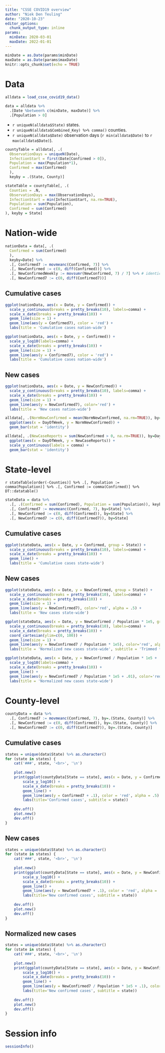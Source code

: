 ```yaml
---
title: "CSSE COVID19 overview"
author: "Niek Den Teuling"
date: "2020-10-23"
editor_options: 
  chunk_output_type: inline
params:
  minDate: 2020-03-01
  maxDate: 2022-01-01
---
```


```r
minDate = as.Date(params$minDate)
maxDate = as.Date(params$maxDate)
knitr::opts_chunk$set(echo = TRUE)
```

# Data
```r
alldata = load_csse_covid19_data()

data = alldata %>%
  .[Date %between% c(minDate, maxDate)] %>%
  .[Population > 0]
```

* `r uniqueN(alldata$State)` states.
* `r uniqueN(alldata$Combined_Key) %>% comma()` counties.
* `r uniqueN(alldata$Date)` observation days (`r min(alldata$Date)` to `r max(alldata$Date)`).

```r
countyTable = alldata[, .(
  ObservationDays = uniqueN(Date),
  InfectionStart = first(Date[Confirmed > 0]),
  Population = max(Population*1),
  Confirmed = max(Confirmed)
  ), 
  keyby = .(State, County)]

stateTable = countyTable[, .(
  Counties = .N,
  ObservationDays = max(ObservationDays),
  InfectionStart = min(InfectionStart, na.rm=TRUE),
  Population = sum(Population),
  Confirmed = sum(Confirmed)
), keyby = State]
```

# Nation-wide
```r
nationData = data[, .(
  Confirmed = sum(Confirmed)
  ), 
  keyby=Date] %>%
  .[, Confirmed7 := movmeanc(Confirmed, 7)] %>%
  .[, NewConfirmed := c(0, diff(Confirmed))] %>%
  .[, NewConfirmedWeekly := movsumr(NewConfirmed, 7) / 7] %>% # identical to 3-day shifted diff(Confirmed7)
  .[, NewConfirmed7 := c(0, diff(Confirmed7))]
```

## Cumulative cases
```r
ggplot(nationData, aes(x = Date, y = Confirmed)) +
  scale_y_continuous(breaks = pretty_breaks(10), labels=comma) +
  scale_x_date(breaks = pretty_breaks(10)) +
  geom_line(size = 1) +
  geom_line(aes(y = Confirmed7), color = 'red') +
  labs(title = 'Cumulative cases nation-wide')
```

```r
ggplot(nationData, aes(x = Date, y = Confirmed)) +
  scale_y_log10(labels=comma) +
  scale_x_date(breaks = pretty_breaks(10)) +
  geom_line(size = 1) +
  geom_line(aes(y = Confirmed7), color = 'red') +
  labs(title = 'Cumulative cases nation-wide')
```

## New cases
```r
ggplot(nationData, aes(x = Date, y = NewConfirmed)) +
  scale_y_continuous(breaks = pretty_breaks(10), labels=comma) +
  scale_x_date(breaks = pretty_breaks(10)) +
  geom_line(size = 1) +
  geom_line(aes(y = NewConfirmed7), color='red') +
  labs(title = 'New cases nation-wide')
```

```r
alldata[, .(NormNewConfirmed = mean(NormNewConfirmed, na.rm=TRUE)), by=DayOfWeek] %>%
  ggplot(aes(x = DayOfWeek, y = NormNewConfirmed)) +
  geom_bar(stat = 'identity')
```

```r
alldata[, .(NewCaseReports = sum(NewConfirmed > 0, na.rm=TRUE)), by=DayOfWeek] %>%
  ggplot(aes(x = DayOfWeek, y = NewCaseReports)) +
  scale_y_continuous(labels = comma) +
  geom_bar(stat = 'identity')
```


# State-level
`r stateTable[order(-Counties)] %>% .[, Population := comma(Population)] %>% .[, Confirmed := comma(Confirmed)] %>% DT::datatable()`

```r
stateData = data %>%
  .[, .(Confirmed = sum(Confirmed), Population = sum(Population)), keyby=.(State, Date)] %>%
  .[, Confirmed7 := movmeanc(Confirmed, 7), by=State] %>%
  .[, NewConfirmed := c(0, diff(Confirmed)), by=State] %>%
  .[, NewConfirmed7 := c(0, diff(Confirmed7)), by=State]
```

## Cumulative cases
```r
ggplot(stateData, aes(x = Date, y = Confirmed, group = State)) +
  scale_y_continuous(breaks = pretty_breaks(10), labels=comma) +
  scale_x_date(breaks = pretty_breaks(10)) +
  geom_line() +
  labs(title = 'Cumulative cases state-wide')
```
## New cases
```r
ggplot(stateData, aes(x = Date, y = NewConfirmed, group = State)) +
  scale_y_continuous(breaks = pretty_breaks(10), labels=comma) +
  scale_x_date(breaks = pretty_breaks(10)) +
  geom_line(size = 1) +
  geom_line(aes(y = NewConfirmed7), color='red', alpha = .5) +
  labs(title = 'New cases state-wide')
```

```r
ggplot(stateData, aes(x = Date, y = NewConfirmed / Population * 1e5, group = State)) +
  scale_y_continuous(breaks = pretty_breaks(10), labels=comma) +
  scale_x_date(breaks = pretty_breaks(10)) +
  coord_cartesian(ylim=c(0, 100)) +
  geom_line(size = 1) +
  geom_line(aes(y = NewConfirmed7 / Population * 1e5), color='red', alpha=.5) +
  labs(title = 'Normalized new cases state-wide', subtitle = 'Trimmed to 100 cases / 1e5')
```

```r
ggplot(stateData, aes(x = Date, y = NewConfirmed / Population * 1e5 + .01, group = State)) +
  scale_y_log10(labels=comma) +
  scale_x_date(breaks = pretty_breaks(10)) +
  geom_line() +
  geom_line(aes(y = NewConfirmed7 / Population * 1e5 + .01), color='red', alpha=.5) +
  labs(title = 'Normalized new cases state-wide')
```

# County-level
```r
countyData = data %>%
  .[, Confirmed7 := movmeanc(Confirmed, 7), by=.(State, County)] %>%
  .[, NewConfirmed := c(0, diff(Confirmed)), by=.(State, County)] %>%
  .[, NewConfirmed7 := c(0, diff(Confirmed7)), by=.(State, County)]
```

## Cumulative cases {.tabset .tabset-pills}
```r
states = unique(data$State) %>% as.character()
for (state in states) {
    cat('###', state, '<br>', '\n')
    
    plot.new()
    print(ggplot(countyData[State == state], aes(x = Date, y = Confirmed + .1, group = County)) +
        scale_y_log10() +
        scale_x_date(breaks = pretty_breaks(10)) +
        geom_line() +
        geom_line(aes(y = Confirmed7 + .1), color = 'red', alpha = .5) +
        labs(title='Confirmed cases', subtitle = state))
    
    dev.off()
    plot.new()
    dev.off()
}
```
## New cases {.tabset .tabset-pills}
```r
states = unique(data$State) %>% as.character()
for (state in states) {
    cat('###', state, '<br>', '\n')
    
    plot.new()
    print(ggplot(countyData[State == state], aes(x = Date, y = NewConfirmed + .1, group = County)) +
        scale_y_log10() +
        scale_x_date(breaks = pretty_breaks(10)) +
        geom_line() +
        geom_line(aes(y = NewConfirmed7 + .1), color = 'red', alpha = .5) +
        labs(title='New confirmed cases', subtitle = state))
    
    dev.off()
    plot.new()
    dev.off()
}
```

## Normalized new cases {.tabset .tabset-pills}
```r
states = unique(data$State) %>% as.character()
for (state in states) {
    cat('###', state, '<br>', '\n')
    
    plot.new()
    print(ggplot(countyData[State == state], aes(x = Date, y = NewConfirmed / Population * 1e5 + .1, group = County)) +
        scale_y_log10() +
        scale_x_date(breaks = pretty_breaks(10)) +
        geom_line() +
        geom_line(aes(y = NewConfirmed7 / Population * 1e5 + .1), color = 'red', alpha = .5) +
        labs(title='New confirmed cases', subtitle = state))
    
    dev.off()
    plot.new()
    dev.off()
}
```

# Session info
```r
sessionInfo()
```

